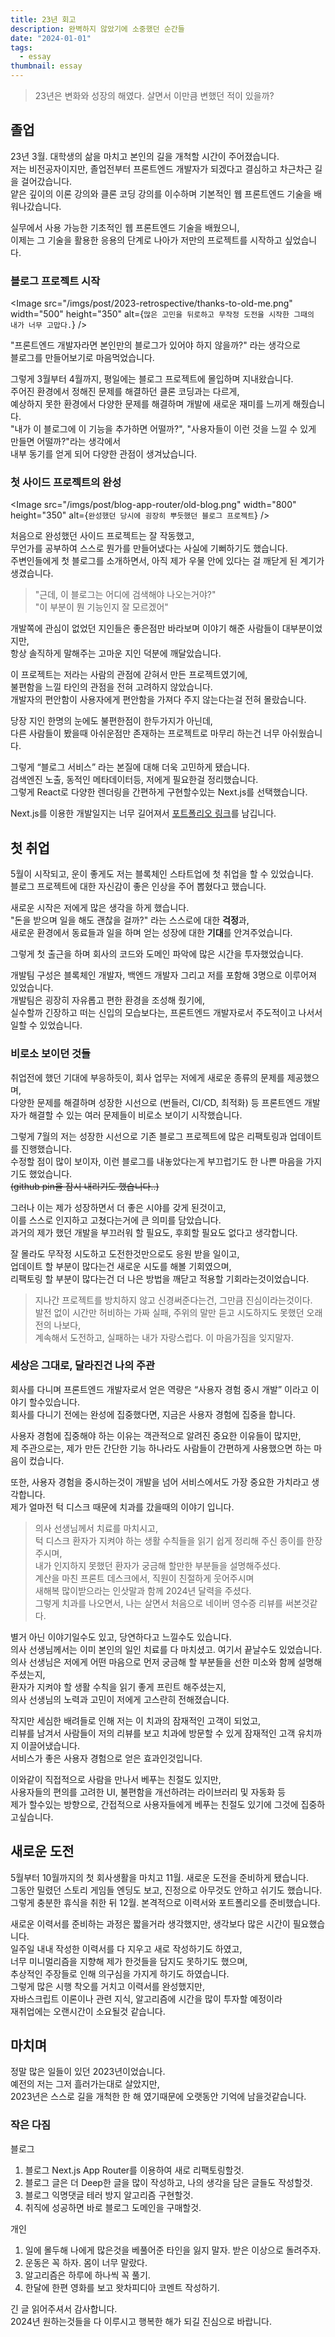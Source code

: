 ```yaml
---
title: 23년 회고
description: 완벽하지 않았기에 소중했던 순간들
date: "2024-01-01"
tags:
  - essay
thumbnail: essay
---
```


> 23년은 변화와 성장의 해였다. 살면서 이만큼 변했던 적이 있을까?

## 졸업

23년 3월. 대학생의 삶을 마치고 본인의 길을 개척할 시간이 주어졌습니다.\
저는 비전공자이지만, 졸업전부터 프론트엔드 개발자가 되겠다고 결심하고 차근차근 길을 걸어갔습니다.\
얕은 깊이의 이론 강의와 클론 코딩 강의를 이수하며 기본적인 웹 프론트엔드 기술을 배워나갔습니다.

실무에서 사용 가능한 기초적인 웹 프론트엔드 기술을 배웠으니,\
이제는 그 기술을 활용한 응용의 단계로 나아가 저만의 프로젝트를 시작하고 싶었습니다.

### 블로그 프로젝트 시작

<Image
  src="/imgs/post/2023-retrospective/thanks-to-old-me.png"
  width="500"
  height="350"
  alt={`많은 고민을 뒤로하고 무작정 도전을 시작한 그때의 내가 너무 고맙다.`}
/>

"프론트엔드 개발자라면 본인만의 블로그가 있어야 하지 않을까?" 라는 생각으로\
블로그를 만들어보기로 마음먹었습니다.

그렇게 3월부터 4월까지, 평일에는 블로그 프로젝트에 몰입하며 지내왔습니다.\
주어진 환경에서 정해진 문제를 해결하던 클론 코딩과는 다르게,\
예상하지 못한 환경에서 다양한 문제를 해결하며 개발에 새로운 재미를 느끼게 해줬습니다.\
"내가 이 블로그에 이 기능을 추가하면 어떨까?", "사용자들이 이런 것을 느낄 수 있게 만들면 어떨까?"라는 생각에서\
내부 동기를 얻게 되어 다양한 관점이 생겨났습니다.

### 첫 사이드 프로젝트의 완성

<Image
  src="/imgs/post/blog-app-router/old-blog.png"
  width="800"
  height="350"
  alt={`완성했던 당시에 굉장히 뿌듯했던 블로그 프로젝트`}
/>

처음으로 완성했던 사이드 프로젝트는 잘 작동했고,\
무언가를 공부하여 스스로 뭔가를 만들어냈다는 사실에 기뻐하기도 했습니다.\
주변인들에게 첫 블로그를 소개하면서, 아직 제가 우물 안에 있다는 걸 깨닫게 된 계기가 생겼습니다.

> "근데, 이 블로그는 어디에 검색해야 나오는거야?"\
> "이 부분이 뭔 기능인지 잘 모르겠어"

개발쪽에 관심이 없었던 지인들은 좋은점만 바라보며 이야기 해준 사람들이 대부분이었지만,\
항상 솔직하게 말해주는 고마운 지인 덕분에 깨달았습니다.

이 프로젝트는 저라는 사람의 관점에 갇혀서 만든 프로젝트였기에,\
불편함을 느낄 타인의 관점을 전혀 고려하지 않았습니다.\
개발자의 편안함이 사용자에게 편안함을 가져다 주지 않는다는걸 전혀 몰랐습니다.

당장 지인 한명의 눈에도 불편한점이 한두가지가 아닌데,\
다른 사람들이 봤을때 아쉬운점만 존재하는 프로젝트로 마무리 하는건 너무 아쉬웠습니다.

그렇게 “블로그 서비스” 라는 본질에 대해 더욱 고민하게 됐습니다.\
검색엔진 노출, 동적인 메타데이터등, 저에게 필요한걸 정리했습니다.\
그렇게 React로 다양한 렌더링을 간편하게 구현할수있는 Next.js를 선택했습니다.

Next.js를 이용한 개발일지는 너무 길어져서 [포트폴리오 링크](https://easy-track-3bf.notion.site/Next-js-7d304d8aa8f14b44950dc53995881fde?pvs=74)를 남깁니다.

## 첫 취업

5월이 시작되고, 운이 좋게도 저는 블록체인 스타트업에 첫 취업을 할 수 있었습니다.\
블로그 프로젝트에 대한 자신감이 좋은 인상을 주어 뽑혔다고 했습니다.

새로운 시작은 저에게 많은 생각을 하게 했습니다.\
"돈을 받으며 일을 해도 괜찮을 걸까?" 라는 스스로에 대한 **걱정**과,\
새로운 환경에서 동료들과 일을 하며 얻는 성장에 대한 **기대**를 안겨주었습니다.

그렇게 첫 출근을 하며 회사의 코드와 도메인 파악에 많은 시간을 투자했었습니다.

개발팀 구성은 블록체인 개발자, 백엔드 개발자 그리고 저를 포함해 3명으로 이루어져 있었습니다.\
개발팀은 굉장히 자유롭고 편한 환경을 조성해 줬기에,\
실수할까 긴장하고 떠는 신입의 모습보다는, 프론트엔드 개발자로서 주도적이고 나서서 일할 수 있었습니다.

### 비로소 보이던 것들

취업전에 했던 기대에 부응하듯이, 회사 업무는 저에게 새로운 종류의 문제를 제공했으며,\
다양한 문제를 해결하며 성장한 시선으로 (번들러, CI/CD, 최적화) 등 프론트엔드 개발자가 해결할 수 있는 여러 문제들이 비로소 보이기 시작했습니다.

그렇게 7월의 저는 성장한 시선으로 기존 블로그 프로젝트에 많은 리팩토링과 업데이트를 진행했습니다.\
수정할 점이 많이 보이자, 이런 블로그를 내놓았다는게 부끄럽기도 한 나쁜 마음을 가지기도 했었습니다.\
~~(github pin을 잠시 내리기도 했습니다..)~~

그러나 이는 제가 성장하면서 더 좋은 시야를 갖게 된것이고,\
이를 스스로 인지하고 고쳤다는거에 큰 의미를 담았습니다.\
과거의 제가 했던 개발을 부끄러워 할 필요도, 후회할 필요도 없다고 생각합니다.

잘 몰라도 무작정 시도하고 도전한것만으로도 응원 받을 일이고,\
업데이트 할 부분이 많다는건 새로운 시도를 해볼 기회였으며,\
리팩토링 할 부분이 많다는건 더 나은 방법을 깨닫고 적용할 기회라는것이었습니다.

> 지나간 프로젝트를 방치하지 않고 신경써준다는건, 그만큼 진심이라는것이다.\
> 발전 없이 시간만 허비하는 가짜 실패, 주위의 말만 듣고 시도하지도 못했던 오래전의 나보다,\
> 계속해서 도전하고, 실패하는 내가 자랑스럽다. 이 마음가짐을 잊지말자.

### 세상은 그대로, 달라진건 나의 주관

회사를 다니며 프론트엔드 개발자로서 얻은 역량은 “사용자 경험 중시 개발” 이라고 이야기 할수있습니다.\
회사를 다니기 전에는 완성에 집중했다면, 지금은 사용자 경험에 집중을 합니다.

사용자 경험에 집중해야 하는 이유는 객관적으로 알려진 중요한 이유들이 많지만,\
제 주관으로는, 제가 만든 간단한 기능 하나라도 사람들이 간편하게 사용했으면 하는 마음이 컸습니다.

또한, 사용자 경험을 중시하는것이 개발을 넘어 서비스에서도 가장 중요한 가치라고 생각합니다.\
제가 얼마전 턱 디스크 때문에 치과를 갔을때의 이야기 입니다.

> 의사 선생님께서 치료를 마치시고,\
> 턱 디스크 환자가 지켜야 하는 생활 수칙들을 읽기 쉽게 정리해 주신 종이를 한장 주시며,\
> 내가 인지하지 못했던 환자가 궁금해 할만한 부분들을 설명해주셨다.\
> 계산을 마친 프론트 데스크에서, 직원이 친절하게 웃어주시며\
> 새해복 많이받으라는 인삿말과 함께 2024년 달력을 주셨다.\
> 그렇게 치과를 나오면서, 나는 살면서 처음으로 네이버 영수증 리뷰를 써본것같다.

별거 아닌 이야기일수도 있고, 당연하다고 느낄수도 있습니다.\
의사 선생님께서는 이미 본인의 일인 치료를 다 마치셨고. 여기서 끝날수도 있었습니다.\
의사 선생님은 저에게 어떤 마음으로 먼저 궁금해 할 부분들을 선한 미소와 함께 설명해주셨는지,\
환자가 지켜야 할 생활 수칙을 읽기 좋게 프린트 해주셨는지,\
의사 선생님의 노력과 고민이 저에게 고스란히 전해졌습니다.

작지만 세심한 배려들로 인해 저는 이 치과의 잠재적인 고객이 되었고,\
리뷰를 남겨서 사람들이 저의 리뷰를 보고 치과에 방문할 수 있게 잠재적인 고객 유치까지 이끌어냈습니다.\
서비스가 좋은 사용자 경험으로 얻은 효과인것입니다.

이와같이 직접적으로 사람을 만나서 베푸는 친절도 있지만,\
사용자들의 편의를 고려한 UI, 불편함을 개선하려는 라이브러리 및 자동화 등\
제가 할수있는 방향으로, 간접적으로 사용자들에게 베푸는 친절도 있기에 그것에 집중하고싶습니다.

## 새로운 도전

5월부터 10월까지의 첫 회사생활을 마치고 11월. 새로운 도전을 준비하게 됐습니다.\
그동안 밀렸던 스토리 게임들 엔딩도 보고, 진정으로 아무것도 안하고 쉬기도 했습니다.\
그렇게 충분한 휴식을 취한 뒤 12월. 본격적으로 이력서와 포트폴리오를 준비했습니다.

새로운 이력서를 준비하는 과정은 짧을거라 생각했지만, 생각보다 많은 시간이 필요했습니다.\
일주일 내내 작성한 이력서를 다 지우고 새로 작성하기도 하였고,\
너무 미니멀리즘을 지향해 제가 한것들을 담지도 못하기도 했으며,\
추상적인 주장들로 인해 의구심을 가지게 하기도 하였습니다.\
그렇게 많은 시행 착오를 거치고 이력서를 완성했지만,\
자바스크립트 이론이나 관련 지식, 알고리즘에 시간을 많이 투자할 예정이라\
재취업에는 오랜시간이 소요될것 같습니다.

## 마치며

정말 많은 일들이 있던 2023년이었습니다.\
예전의 저는 그저 흘러가는대로 살았지만,\
2023년은 스스로 길을 개척한 한 해 였기때문에 오랫동안 기억에 남을것같습니다.

### 작은 다짐

블로그

1. 블로그 Next.js App Router를 이용하여 새로 리팩토링할것.
2. 블로그 글은 더 Deep한 글을 많이 작성하고, 나의 생각을 담은 글들도 작성할것.
3. 블로그 익명댓글 테러 방지 알고리즘 구현할것.
4. 취직에 성공하면 바로 블로그 도메인을 구매할것.

개인

1. 일에 몰두해 나에게 많은것을 베풀어준 타인을 잃지 말자. 받은 이상으로 돌려주자.
2. 운동은 꼭 하자. 몸이 너무 말랐다.
3. 알고리즘은 하루에 하나씩 꼭 풀기.
4. 한달에 한편 영화를 보고 왓차피디아 코멘트 작성하기.

긴 글 읽어주셔서 감사합니다.\
2024년 원하는것들을 다 이루시고 행복한 해가 되길 진심으로 바랍니다.

